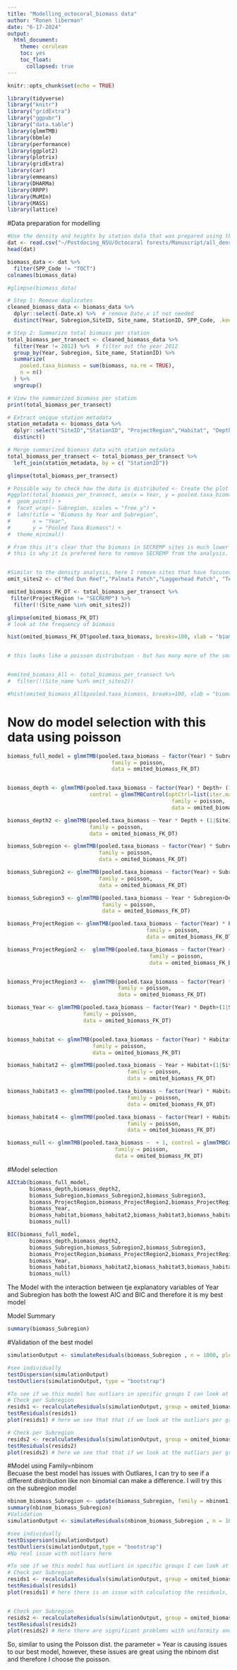---
title: "Modelling_octocoral_biomass data"
author: "Ronen liberman"
date: "6-17-2024"
output: 
  html_document:
    theme: cerulean
    toc: yes
    toc_float:
      collapsed: true
---

```{r setup, include=FALSE}
knitr::opts_chunk$set(echo = TRUE)
```

```{r initiate-environment, message=FALSE, warning=FALSE, include=FALSE}
library(tidyverse)
library("knitr")
library("gridExtra")
library("ggpubr")
library("data.table")
library(glmmTMB)
library(bbmle)
library(performance)
library(ggplot2)
library(plotrix)
library(gridExtra)
library(car)
library(emmeans)
library(DHARMa)
library(RRPP)
library(MuMIn)
library(MASS)
library(lattice)
```
#Data preparation for modelling 
```{r}
#Use the density and heights by station data that was prepared using the "Creating_binding_all_datasets.R" script 
dat <- read.csv("~/Postdocing_NSU/Octocoral forests/Manuscript/all_density_and_heights_by_stationID.csv")
head(dat)

biomass_data <- dat %>% 
  filter(SPP_Code != "TOCT")
colnames(biomass_data)

#glimpse(biomass_data)

# Step 1: Remove duplicates
cleaned_biomass_data <- biomass_data %>%
  dplyr::select(-Date.x) %>%  # remove Date.x if not needed
  distinct(Year, Subregion,SiteID, Site_name, StationID, SPP_Code, .keep_all = TRUE) # make sure no duplicates in the data

# Step 2: Summarize total biomass per station
total_biomass_per_transect <- cleaned_biomass_data %>%
  filter(Year != 2012) %>%  # filter out the year 2012 
  group_by(Year, Subregion, Site_name, StationID) %>%
  summarize(
    pooled.taxa_biomass = sum(biomass, na.rm = TRUE),
    n = n()
  ) %>%
  ungroup()

# View the summarized biomass per station
print(total_biomass_per_transect)

# Extract unique station metadata
station_metadata <- biomass_data %>%
  dplyr::select("SiteID","StationID", "ProjectRegion","Habitat", "Depth", "latDD", "lonDD", "latDeg", "latMin", "lonDeg", "lonMin") %>%
  distinct()

# Merge summarized biomass data with station metadata
total_biomass_per_transect <- total_biomass_per_transect %>%
  left_join(station_metadata, by = c( "StationID"))

glimpse(total_biomass_per_transect)

# Possible way to check how the data is distributed <- Create the plot using ggplot 
#ggplot(total_biomass_per_transect, aes(x = Year, y = pooled.taxa_biomass)) +
#  geom_point() +
#  facet_wrap(~ Subregion, scales = "free_y") +
#  labs(title = "Biomass by Year and Subregion",
#       x = "Year",
#       y = "Pooled Taxa Biomass") +
#  theme_minimal()

# From this it's clear that the biomass in SECREMP sites is much lower - very different y axis. This make sense becuase this project collecting data on 3 species only, which also explain less of the total population. 
# this is why it is prefered here to remove SECREMP from the analysis. 


#Similar to the density analysis, here I remove sites that have focused specifically on other invertebrates, or that unnaturally had no octocorals. 
omit_sites2 <- c("Red Dun Reef","Palmata Patch","Loggerhead Patch", "Texas Rock","Broward County A","Davis Rock")

omited_biomass_FK_DT <- total_biomass_per_transect %>% 
 filter(ProjectRegion != "SECREMP") %>%  
  filter(!(Site_name %in% omit_sites2)) 

glimpse(omited_biomass_FK_DT)
# look at the frequency of biomass 

hist(omited_biomass_FK_DT$pooled.taxa_biomass, breaks=100, xlab = "biomass", main = NULL, freq = TRUE) # this doesnt work for some reason


# this looks like a poisson distribution - but has many more of the smaller biomass group. 


#omited_biomass_All <- total_biomass_per_transect %>% 
#  filter(!(Site_name %in% omit_sites2)) 

#hist(omited_biomass_All$pooled.taxa_biomass, breaks=100, xlab = "biomass", main = NULL, freq = TRUE) # this doesnt work for some reason

```


# Now do model selection with this data using poisson
```{r}
biomass_full_model = glmmTMB(pooled.taxa_biomass ~ factor(Year) * Subregion +Depth+Habitat+(1|SiteID/StationID), control = glmmTMBControl(optCtrl=list(iter.max=1e3,eval.max=1e3)),
                                 family = poisson, 
                                 data = omited_biomass_FK_DT)


biomass_depth <- glmmTMB(pooled.taxa_biomass ~ factor(Year) * Depth+ (1|SiteID/StationID),
                          control = glmmTMBControl(optCtrl=list(iter.max=1e3,eval.max=1e3)),
                                                    family = poisson, 
                                                    data = omited_biomass_FK_DT)

biomass_depth2 <- glmmTMB(pooled.taxa_biomass ~ Year * Depth + (1|SiteID/StationID), control = glmmTMBControl(optCtrl=list(iter.max=1e3,eval.max=1e3)),
                          family = poisson, 
                          data = omited_biomass_FK_DT)

biomass_Subregion <- glmmTMB(pooled.taxa_biomass ~ factor(Year) * Subregion+(1|SiteID/StationID), control = glmmTMBControl(optCtrl=list(iter.max=1e3,eval.max=1e3)),
                             family = poisson, 
                             data = omited_biomass_FK_DT)

biomass_Subregion2 <- glmmTMB(pooled.taxa_biomass ~ factor(Year) + Subregion+Depth+(1|SiteID/StationID), control = glmmTMBControl(optCtrl=list(iter.max=1e3,eval.max=1e3)),
                             family = poisson, 
                             data = omited_biomass_FK_DT) 

biomass_Subregion3 <- glmmTMB(pooled.taxa_biomass ~ Year * Subregion+Depth+(1|SiteID/StationID), control = glmmTMBControl(optCtrl=list(iter.max=1e3,eval.max=1e3)),
                              family = poisson, 
                              data = omited_biomass_FK_DT) 

biomass_ProjectRegion <- glmmTMB(pooled.taxa_biomass ~ factor(Year) * ProjectRegion +(1|SiteID/StationID), control = glmmTMBControl(optCtrl=list(iter.max=1e3,eval.max=1e3)),
                                            family = poisson, 
                                            data = omited_biomass_FK_DT)

biomass_ProjectRegion2 <-  glmmTMB(pooled.taxa_biomass ~ factor(Year) + ProjectRegion +Depth+(1|SiteID/StationID), control = glmmTMBControl(optCtrl=list(iter.max=1e3,eval.max=1e3)),
                                             family = poisson, 
                                             data = omited_biomass_FK_DT)


biomass_ProjectRegion3 <-  glmmTMB(pooled.taxa_biomass ~ factor(Year) * ProjectRegion+Habitat+(1|SiteID/StationID), control = glmmTMBControl(optCtrl=list(iter.max=1e3,eval.max=1e3)),
                                   family = poisson, 
                                   data = omited_biomass_FK_DT)

biomass_Year <- glmmTMB(pooled.taxa_biomass ~ factor(Year) * Depth+(1|SiteID/StationID), control = glmmTMBControl(optCtrl=list(iter.max=1e3,eval.max=1e3)),
                        family = poisson, 
                        data = omited_biomass_FK_DT)


biomass_habitat <- glmmTMB(pooled.taxa_biomass ~ factor(Year) * Habitat+(1|SiteID), control = glmmTMBControl(optCtrl=list(iter.max=1e3,eval.max=1e3)),
                           family = poisson, 
                           data = omited_biomass_FK_DT)

biomass_habitat2 <- glmmTMB(pooled.taxa_biomass ~ Year + Habitat+(1|SiteID/StationID), control = glmmTMBControl(optCtrl=list(iter.max=1e3,eval.max=1e3)),
                                      family = poisson, 
                                      data = omited_biomass_FK_DT)

biomass_habitat3 <- glmmTMB(pooled.taxa_biomass ~ factor(Year) * Habitat+Depth+(1|SiteID/StationID), control = glmmTMBControl(optCtrl=list(iter.max=1e3,eval.max=1e3)),
                                      family = poisson, 
                                      data = omited_biomass_FK_DT)

biomass_habitat4 <- glmmTMB(pooled.taxa_biomass ~ factor(Year) + Habitat+Depth+(1|SiteID/StationID), control = glmmTMBControl(optCtrl=list(iter.max=1e3,eval.max=1e3)),
                                      family = poisson, 
                                      data = omited_biomass_FK_DT)

biomass_null <- glmmTMB(pooled.taxa_biomass ~  + 1, control = glmmTMBControl(optCtrl=list(iter.max=1e3,eval.max=1e3)),
                                  family = poisson, 
                                  data = omited_biomass_FK_DT)
```

#Model selection
```{r}
AICtab(biomass_full_model,
       biomass_depth,biomass_depth2,
       biomass_Subregion,biomass_Subregion2,biomass_Subregion3,
       biomass_ProjectRegion,biomass_ProjectRegion2,biomass_ProjectRegion3,
       biomass_Year,
       biomass_habitat,biomass_habitat2,biomass_habitat3,biomass_habitat4,
       biomass_null)

BIC(biomass_full_model,
       biomass_depth,biomass_depth2,
       biomass_Subregion,biomass_Subregion2,biomass_Subregion3,
       biomass_ProjectRegion,biomass_ProjectRegion2,biomass_ProjectRegion3,
       biomass_Year,
       biomass_habitat,biomass_habitat2,biomass_habitat3,biomass_habitat4,
       biomass_null)
```
The Model with the interaction between tje explanatory variables of Year and Subregion has both the lowest AIC and BIC and therefore it is my best model

Model Summary 
```{r echo=FALSE}
summary(biomass_Subregion)
```

#Validation of the best model
```{r}
simulationOutput <- simulateResiduals(biomass_Subregion , n = 1000, plot = TRUE,quantreg = T) # Here dispersion is good, KS is not significant but close, but outliars is significant 

#see individually 
testDispersion(simulationOutput)
testOutliers(simulationOutput, type = "bootstrap")

#To see if we this model has outliars in specific groups I can look at the specific model explenatory variales 
# Check per Subregion 
resids1 <- recalculateResiduals(simulationOutput, group = omited_biomass_FK_DT$Subregion)
testResiduals(resids1)
plot(resids1) # here we see that that if we look at the outliars per group the result is no significant in any parameter, thus our model is validated.  

# Check per Subregion 
resids2 <- recalculateResiduals(simulationOutput, group = omited_biomass_FK_DT$Year)
testResiduals(resids2)
plot(resids2) # here we see that that if we look at the outliars per group = Year , the outliars are uniform and dispersion is good. deviation is significant, which adds an issue, but it doesn't mean our model is completely not correct. 

```
#Model using Family=nbinom  
Becuase the best model has issues with Outliares, I can try to see if a different distribution like non binomial can make a difference. I will try this on the subregion model

```{r}
nbinom_biomass_Subregion <- update(biomass_Subregion, family = nbinom1)
summary(nbinom_biomass_Subregion)
#Validation
simulationOutput <- simulateResiduals(nbinom_biomass_Subregion , n = 1000, plot = TRUE,quantreg = T) # Here deviation and and KS are good, but ouliars perform strangely

#see individually 
testDispersion(simulationOutput)
testOutliers(simulationOutput,type = "bootstrap")
#No real issue with outliars here

#To see if we this model has outliars in specific groups I can look at the specific model explenatory variales 
# Check per Subregion 
resids1 <- recalculateResiduals(simulationOutput, group = omited_biomass_FK_DT$Subregion)
testResiduals(resids1)
plot(resids1) # here there is an issue with calculating the residuals, but overall no significant problems are found.  


# Check per Subregion 
resids2 <- recalculateResiduals(simulationOutput, group = omited_biomass_FK_DT$Year)
testResiduals(resids2)
plot(resids2) # Here there are significant problems with uniformity and dispersion. 
```
So, similar to using the Poisson dist. the parameter = Year is causing issues to our best model, however, these issues are great using the nbinom dist and therefore I choose the poisson. 


